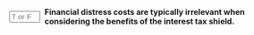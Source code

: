 ::: {.question-block}

<form onsubmit="event.preventDefault(); checkAnswerBox('module9_tf_q30','F')" style="display: flex; align-items: center; gap: 8px;">
  <input type="text" id="module9_tf_q30" name="module9_tf_q30" maxlength="1" placeholder="T or F" style="width: 55px;" data-correct-answer="F" /> 
  <label for="module9_tf_q30"><strong>Financial distress costs are typically irrelevant when considering the benefits of the interest tax shield.</strong></label>
</form>

<div id="feedback-module9_tf_q30" class="feedback" data-status="" style="display:none;">
FALSE. Financial distress costs offset part of the tax advantages of debt, especially for firms with high leverage or volatile earnings.
</div>

:::
